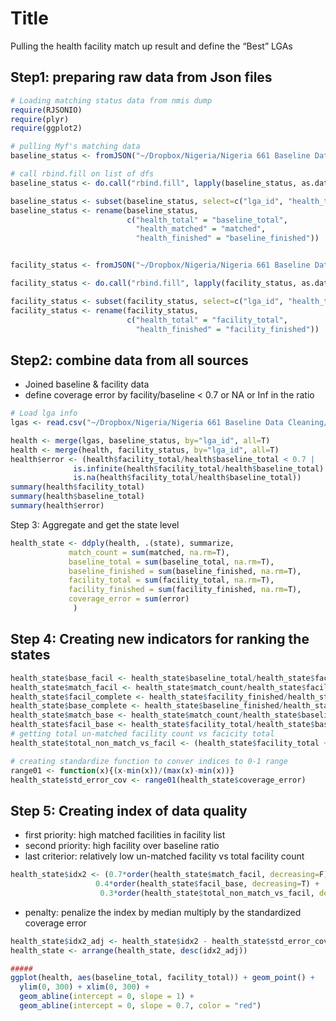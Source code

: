 Title
========================================================
Pulling the health facility match up result and define the "Best" LGAs

Step1: preparing raw data from Json files
-----------------------------------------
```r
# Loading matching status data from nmis dump
require(RJSONIO)
require(plyr)
require(ggplot2)

# pulling Myf's matching data 
baseline_status <- fromJSON("~/Dropbox/Nigeria/Nigeria 661 Baseline Data Cleaning/in_process_data/mop_up_matching_result/Matching status/nmis_by_lga.json", simplifyWithNames=T)

# call rbind.fill on list of dfs
baseline_status <- do.call("rbind.fill", lapply(baseline_status, as.data.frame, stringsAsFactors=F))

baseline_status <- subset(baseline_status, select=c("lga_id", "health_total", "health_finished", "health_matched"))
baseline_status <- rename(baseline_status, 
                          c("health_total" = "baseline_total",
                            "health_matched" = "matched",
                            "health_finished" = "baseline_finished"))


facility_status <- fromJSON("~/Dropbox/Nigeria/Nigeria 661 Baseline Data Cleaning/in_process_data/mop_up_matching_result/Matching status/lga_by_lga.json", simplifyWithNames=T)

facility_status <- do.call("rbind.fill", lapply(facility_status, as.data.frame, stringsAsFactors=F))

facility_status <- subset(facility_status, select=c("lga_id", "health_total", "health_finished"))
facility_status <- rename(facility_status, 
                          c("health_total" = "facility_total",
                            "health_finished" = "facility_finished"))

```
Step2: combine data from all sources
-------------------------------------
* Joined baseline & facility data
* define coverage error by facility/baseline < 0.7 or NA or Inf in the ratio
```r
# Load lga info
lgas <- read.csv("~/Dropbox/Nigeria/Nigeria 661 Baseline Data Cleaning/lgas.csv", stringsAsFactors=F)

health <- merge(lgas, baseline_status, by="lga_id", all=T)
health <- merge(health, facility_status, by="lga_id", all=T)
health$error <- (health$facility_total/health$baseline_total < 0.7 | 
              is.infinite(health$facility_total/health$baseline_total) | 
              is.na(health$facility_total/health$baseline_total))
summary(health$facility_total)
summary(health$baseline_total)
summary(health$error)
```

Step 3: Aggregate and get the state level
```r
health_state <- ddply(health, .(state), summarize,
             match_count = sum(matched, na.rm=T),
             baseline_total = sum(baseline_total, na.rm=T),
             baseline_finished = sum(baseline_finished, na.rm=T),
             facility_total = sum(facility_total, na.rm=T),
             facility_finished = sum(facility_finished, na.rm=T),
             coverage_error = sum(error)
              )
```

Step 4: Creating new indicators for ranking the states
------------------------------------------------
```r
health_state$base_facil <- health_state$baseline_total/health_state$facility_total
health_state$match_facil <- health_state$match_count/health_state$facility_total
health_state$facil_complete <- health_state$facility_finished/health_state$facility_total
health_state$base_complete <- health_state$baseline_finished/health_state$baseline_total
health_state$match_base <- health_state$match_count/health_state$baseline_total
health_state$facil_base <- health_state$facility_total/health_state$baseline_total
# getting total un-matched facility count vs facicity total
health_state$total_non_match_vs_facil <- (health_state$facility_total + health_state$baseline_total - 2*health_state$match_count)/health_state$facility_total

# creating standardize function to conver indices to 0-1 range
range01 <- function(x){(x-min(x))/(max(x)-min(x))}
health_state$std_error_cov <- range01(health_state$coverage_error)
```

Step 5: Creating index of data quality
---------------------------------------
* first priority: high matched facilities in facility list 
* second priority: high facility over baseline ratio 
* last criterior: relatively low un-matched facility vs total facility count

```r
health_state$idx2 <- (0.7*order(health_state$match_facil, decreasing=F) + 
                   0.4*order(health_state$facil_base, decreasing=T) +
                    0.3*order(health_state$total_non_match_vs_facil, decreasing=T))

```
* penalty: penalize the index by median multiply by the standardized coverage error
```r
health_state$idx2_adj <- health_state$idx2 - health_state$std_error_cov * quantile(health_state$idx2, probs=0.5) 
health_state <- arrange(health_state, desc(idx2_adj))
```







```r
#####
ggplot(health, aes(baseline_total, facility_total)) + geom_point() +
  ylim(0, 300) + xlim(0, 300) +
  geom_abline(intercept = 0, slope = 1) + 
  geom_abline(intercept = 0, slope = 0.7, color = "red") 

```

